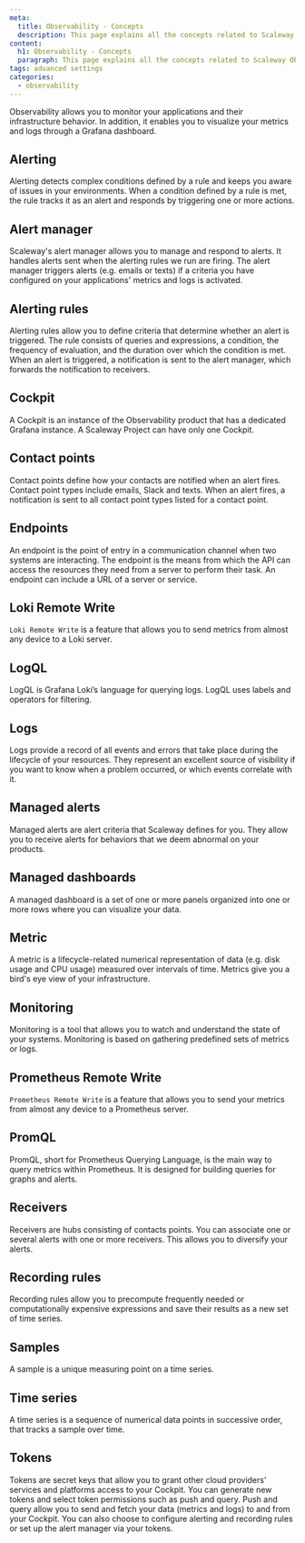 ```yaml
---
meta:
  title: Observability - Concepts
  description: This page explains all the concepts related to Scaleway Observability
content:
  h1: Observability - Concepts
  paragraph: This page explains all the concepts related to Scaleway Observability
tags: advanced settings
categories:
  - observability
---
```


Observability allows you to monitor your applications and their infrastructure behavior. In addition, it enables you to visualize your metrics and logs through a Grafana dashboard.

<Concept opened>

## Alerting

Alerting detects complex conditions defined by a rule and keeps you aware of issues in your environments. When a condition defined by a rule is met, the rule tracks it as an alert and responds by triggering one or more actions.

</Concept>

<Concept opened>

## Alert manager

Scaleway's alert manager allows you to manage and respond to alerts. It handles alerts sent when the alerting rules we run are firing. The alert manager triggers alerts (e.g. emails or texts) if a criteria you have configured on your applications' metrics and logs is activated.

</Concept>

<Concept>

## Alerting rules

Alerting rules allow you to define criteria that determine whether an alert is triggered. The rule consists of queries and expressions, a condition, the frequency of evaluation, and the duration over which the condition is met. When an alert is triggered, a notification is sent to the alert manager, which forwards the notification to receivers.

</Concept>

<Concept opened>

## Cockpit

A Cockpit is an instance of the Observability product that has a dedicated Grafana instance. A Scaleway Project can have only one Cockpit.

</Concept>

<Concept>

## Contact points

Contact points define how your contacts are notified when an alert fires. Contact point types include emails, Slack and texts. When an alert fires, a notification is sent to all contact point types listed for a contact point.

</Concept>

<Concept>

## Endpoints

An endpoint is the point of entry in a communication channel when two systems are interacting. The endpoint is the means from which the API can access the resources they need from a server to perform their task. An endpoint can include a URL of a server or service.

</Concept>

<Concept>

## Loki Remote Write

``Loki Remote Write`` is a feature that allows you to send metrics from almost any device to a Loki server.

</Concept>

<Concept>

## LogQL

LogQL is Grafana Loki’s language for querying logs. LogQL uses labels and operators for filtering.

</Concept>

<Concept>

## Logs

Logs provide a record of all events and errors that take place during the lifecycle of your resources. They represent an excellent source of visibility if you want to know when a problem occurred, or which events correlate with it.

</Concept>

<Concept>

## Managed alerts

Managed alerts are alert criteria that Scaleway defines for you. They allow you to receive alerts for behaviors that we deem abnormal on your products.

</Concept>

<Concept>

## Managed dashboards

A managed dashboard is a set of one or more panels organized into one or more rows where you can visualize your data.

</Concept>

<Concept>

## Metric

A metric is a lifecycle-related numerical representation of data (e.g. disk usage and CPU usage) measured over intervals of time. Metrics give you a bird's eye view of your infrastructure.

</Concept>

<Concept>

## Monitoring

Monitoring is a tool that allows you to watch and understand the state of your systems. Monitoring is based on gathering predefined sets of metrics or logs.

</Concept>

<Concept>

## Prometheus Remote Write

``Prometheus Remote Write`` is a feature that allows you to send your metrics from almost any device to a Prometheus server.

</Concept>

<Concept>

## PromQL

PromQL, short for Prometheus Querying Language, is the main way to query metrics within Prometheus. It is designed for building queries for graphs and alerts.

</Concept>

<Concept>

## Receivers

Receivers are hubs consisting of contacts points. You can associate one or several alerts with one or more receivers. This allows you to diversify your alerts.

</Concept>

<Concept>

## Recording rules

Recording rules allow you to precompute frequently needed or computationally expensive expressions and save their results as a new set of time series.

</Concept>

<Concept>

## Samples

A sample is a unique measuring point on a time series.

</Concept>

<Concept>

## Time series

A time series is a sequence of numerical data points in successive order, that tracks a sample over time.

</Concept>

<Concept>


## Tokens

Tokens are secret keys that allow you to grant other cloud providers’ services and platforms access to your Cockpit. You can generate new tokens and select token permissions such as push and query. Push and query allow you to send and fetch your data (metrics and logs) to and from your Cockpit. You can also choose to configure alerting and recording rules or set up the alert manager via your tokens.

</Concept>